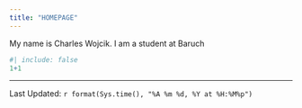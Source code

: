 ```yaml
---
title: "HOMEPAGE"
---
```


My name is Charles Wojcik. I am a student at Baruch


```r
#| include: false
1+1
```
--------------
Last Updated: `r format(Sys.time(), "%A %m %d, %Y at %H:%M%p")`